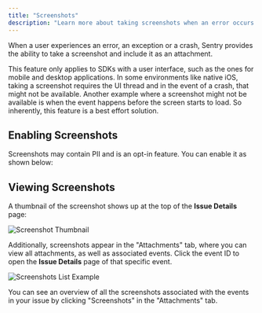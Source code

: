 ```yaml
---
title: "Screenshots"
description: "Learn more about taking screenshots when an error occurs. Sentry pairs the screenshot with the original event, giving you additional insight into issues."
---
```


When a user experiences an error, an exception or a crash, Sentry provides the ability to take a screenshot and include it as an <PlatformLink to="/enriching-events/attachments/">attachment</PlatformLink>.

This feature only applies to SDKs with a user interface, such as the ones for mobile and desktop applications. In some environments like native iOS, taking a screenshot requires the UI thread and in the event of a crash, that might not be available. Another example where a screenshot might not be available is when the event happens before the screen starts to load. So inherently, this feature is a best effort solution.

## Enabling Screenshots

Screenshots may contain <PlatformLink to="/data-management/sensitive-data/">PII</PlatformLink> and is an opt-in feature. You can enable it as shown below:

<PlatformContent includePath="enriching-events/attach-screenshots" />

## Viewing Screenshots

A thumbnail of the screenshot shows up at the top of the **Issue Details** page:

![Screenshot Thumbnail](screenshot-thumbnail.png)

Additionally, screenshots appear in the "Attachments" tab, where you can view all attachments, as well as associated events. Click the event ID to open the **Issue Details** page of that specific event.

![Screenshots List Example](screenshot-list-example.png)

You can see an overview of all the screenshots associated with the events in your issue by clicking "Screenshots" in the "Attachments" tab.
